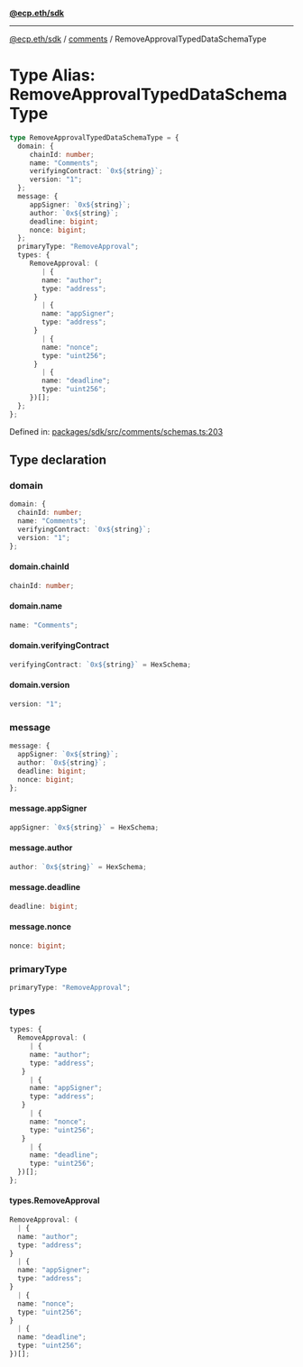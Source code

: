 [**@ecp.eth/sdk**](../../index.mdx)

***

[@ecp.eth/sdk](/sdk-reference/index.mdx) / [comments](/sdk-reference/comments/index.mdx) / RemoveApprovalTypedDataSchemaType

# Type Alias: RemoveApprovalTypedDataSchemaType

```ts
type RemoveApprovalTypedDataSchemaType = {
  domain: {
     chainId: number;
     name: "Comments";
     verifyingContract: `0x${string}`;
     version: "1";
  };
  message: {
     appSigner: `0x${string}`;
     author: `0x${string}`;
     deadline: bigint;
     nonce: bigint;
  };
  primaryType: "RemoveApproval";
  types: {
     RemoveApproval: (
        | {
        name: "author";
        type: "address";
      }
        | {
        name: "appSigner";
        type: "address";
      }
        | {
        name: "nonce";
        type: "uint256";
      }
        | {
        name: "deadline";
        type: "uint256";
     })[];
  };
};
```

Defined in: [packages/sdk/src/comments/schemas.ts:203](https://github.com/ecp-eth/comments-monorepo/blob/main/packages/sdk/src/comments/schemas.ts#L203)

## Type declaration

### domain

```ts
domain: {
  chainId: number;
  name: "Comments";
  verifyingContract: `0x${string}`;
  version: "1";
};
```

#### domain.chainId

```ts
chainId: number;
```

#### domain.name

```ts
name: "Comments";
```

#### domain.verifyingContract

```ts
verifyingContract: `0x${string}` = HexSchema;
```

#### domain.version

```ts
version: "1";
```

### message

```ts
message: {
  appSigner: `0x${string}`;
  author: `0x${string}`;
  deadline: bigint;
  nonce: bigint;
};
```

#### message.appSigner

```ts
appSigner: `0x${string}` = HexSchema;
```

#### message.author

```ts
author: `0x${string}` = HexSchema;
```

#### message.deadline

```ts
deadline: bigint;
```

#### message.nonce

```ts
nonce: bigint;
```

### primaryType

```ts
primaryType: "RemoveApproval";
```

### types

```ts
types: {
  RemoveApproval: (
     | {
     name: "author";
     type: "address";
   }
     | {
     name: "appSigner";
     type: "address";
   }
     | {
     name: "nonce";
     type: "uint256";
   }
     | {
     name: "deadline";
     type: "uint256";
  })[];
};
```

#### types.RemoveApproval

```ts
RemoveApproval: (
  | {
  name: "author";
  type: "address";
}
  | {
  name: "appSigner";
  type: "address";
}
  | {
  name: "nonce";
  type: "uint256";
}
  | {
  name: "deadline";
  type: "uint256";
})[];
```
